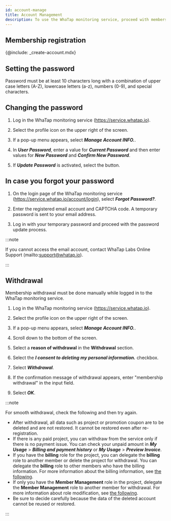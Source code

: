 ```yaml
---
id: account-manage
title: Account Management
description: To use the WhaTap monitoring service, proceed with membership registration.
---
```


## Membership registration

{@include: _create-account.mdx} 

## Setting the password

Password must be at least 10 characters long with a combination of upper case letters (A-Z), lowercase letters (a-z), numbers (0-9), and special characters.

## Changing the password

1.  Log in the WhaTap monitoring service (https://service.whatap.io).

2.  Select the profile icon on the upper right of the screen.

3.  If a pop-up menu appears, select **_Manage Account INFO._**.

4.  In **_User Password_**, enter a value for **_Current Password_** and then enter values for **_New Password_** and **_Confirm New Password_**.

5.  If **_Update Password_** is activated, select the button.

## In case you forgot your password

1.  On the login page of the WhaTap monitoring service (https://service.whatap.io/account/login), select  **_Forgot Password?_**. 

2.  Enter the registered email account and CAPTCHA code. A temporary password is sent to your email address. 

3.  Log in with your temporary password and proceed with the password update process.

:::note

If you cannot access the email account, contact WhaTap Labs Online Support (mailto:support@whatap.io).

:::

## Withdrawal

Membership withdrawal must be done manually while logged in to the WhaTap monitoring service.

1.  Log in the WhaTap monitoring service (https://service.whatap.io).

2.  Select the profile icon on the upper right of the screen.

3.  If a pop-up menu appears, select **_Manage Account INFO._**.

4.  Scroll down to the bottom of the screen.

5.  Select a **reason of withdrawal** in the **Withdrawal** section.

6.  Select the **_I consent to deleting my personal information._** checkbox.

7.  Select **_Withdrawal_**.

8.  If the confirmation message of withdrawal appears, enter "membership withdrawal" in the input field.

9.  Select **_OK_**.

:::note

For smooth withdrawal, check the following and then try again.

-   After withdrawal, all data such as project or promotion coupon are to be deleted and are not restored. It cannot be restored even after re-registration.
-   If there is any paid project, you can withdraw from the service only if there is no payment issue. You can check your unpaid amount in **_My Usage_** > **_Billing and payment history_** or **_My Usage_** > **_Preview Invoice_**.
-   If you have the **billing** role for the project, you can delegate the **billing** role to another member or delete the project for withdrawal. You can delegate the **billing** role to other members who have the billing information. For more information about the billing information, see [the following](../billing).
-   If only you have the **Member Management** role in the project, delegate the **Member Management** role to another member for withdrawal. For more information about role modification, see [the following](../project/project-structure#modify-auth).
-   Be sure to decide carefully because the data of the deleted account cannot be reused or restored.

:::
